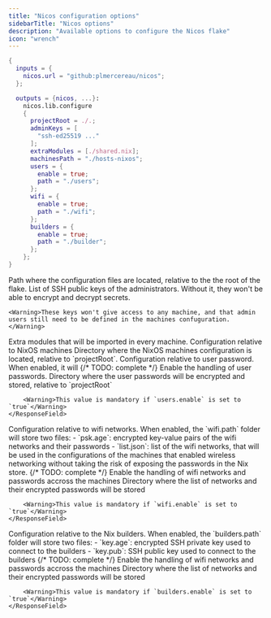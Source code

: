 ```yaml
---
title: "Nicos configuration options"
sidebarTitle: "Nicos options"
description: "Available options to configure the Nicos flake"
icon: "wrench"
---
```


<RequestExample>

```nix flake.nix
{
  inputs = {
    nicos.url = "github:plmercereau/nicos";
  };

  outputs = {nicos, ...}:
    nicos.lib.configure
    {
      projectRoot = ./.;
      adminKeys = [
        "ssh-ed25519 ..."
      ];
      extraModules = [./shared.nix];
      machinesPath = "./hosts-nixos";
      users = {
        enable = true;
        path = "./users";
      };
      wifi = {
        enable = true;
        path = "./wifi";
      };
      builders = {
        enable = true;
        path = "./builder";
      };
    };
}
```

</RequestExample>

<ResponseField name="projectRoot" type="path" required>
  Path where the configuration files are located, relative to the the root of
  the flake.
</ResponseField>

<ResponseField name="adminKeys" type="list of strings" required>
List of SSH public keys of the administrators. Without it, they won't be able to encrypt and decrypt secrets.

    <Warning>These keys won't give access to any machine, and that admin users still need to be defined in the machines confuguration.</Warning>

</ResponseField>

<ResponseField name="extraModules" type="list of paths" default={[]}>
  Extra modules that will be imported in every machine.
</ResponseField>

<ResponseField name="machinesPath" type="string" >
  Configuration relative to NixOS machines
      Directory where the NixOS machines configuration is located, relative to
      `projectRoot`.

</ResponseField>

<ResponseField name="users" type="attribute set" >
  Configuration relative to user password. When enabled, it will 
  {/* TODO: complete */}
  <Expandable title="Users">
    <ResponseField name="enable" type="boolean" default={false}>
      Enable the handling of user passwords.
    </ResponseField>
    <ResponseField name="path" type="string">
      Directory where the user passwords will be encrypted and stored, relative to `projectRoot`

        <Warning>This value is mandatory if `users.enable` is set to `true`</Warning>
    </ResponseField>

  </Expandable>
</ResponseField>

<ResponseField name="wifi" type="attribute set" >
  Configuration relative to wifi networks. When enabled, the `wifi.path` folder will store two files:
  - `psk.age`: encrypted key-value pairs of the wifi networks and their passwords
  - `list.json`: list of the wifi networks, that will be used in the configurations of the machines that enabled wireless networking without taking the risk of exposing the passwords in the Nix store. 
  {/* TODO: complete */}
  <Expandable title="Wifi">
    <ResponseField name="enable" type="boolean" default={false}>
      Enable the handling of wifi networks and passwords accross the machines
    </ResponseField>
    <ResponseField name="path" type="string">
      Directory where the list of networks and their encrypted passwords will be stored

        <Warning>This value is mandatory if `wifi.enable` is set to `true`</Warning>
    </ResponseField>

  </Expandable>
</ResponseField>

<ResponseField name="builders" type="attribute set" >
  Configuration relative to the Nix builders. When enabled, the `builders.path` folder will store two files:
  - `key.age`: encrypted SSH private key used to connect to the builders
  - `key.pub`: SSH public key used to connect to the builders 
  {/* TODO: complete */}
  <Expandable title="Wifi">
    <ResponseField name="enable" type="boolean" default={false}>
      Enable the handling of wifi networks and passwords accross the machines
    </ResponseField>
    <ResponseField name="path" type="string">
      Directory where the list of networks and their encrypted passwords will be stored

        <Warning>This value is mandatory if `builders.enable` is set to `true`</Warning>
    </ResponseField>

  </Expandable>
</ResponseField>
